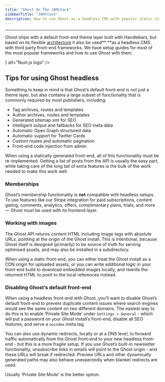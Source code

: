 ```yaml
---
title: "Ghost On The JAMstack"
sidebarTitle: "JAMstack"
description: How to use Ghost as a headless CMS with popular static site generators
---
```


***

Ghost ships with a default front-end theme layer built with Handlebars, but based on its flexible [architecture](/architecture/) it also be used** **as a headless CMS with third party front-end frameworks. We have setup guides for most of the most popular frameworks and how to use Ghost with them.

<CardGroup cols={3}>
  <Card
    title="Next.js"
    href="/jamstack/next/"
    icon="/images/9994e9a8-nextjs-logo.svg"
    alt="Next.js logo"
  />
  <Card
    title="Gatsby"
    href="/jamstack/gatsby/"
    icon="/images/cf116fbd-gatsby-logo.svg"
    alt="Gatsby logo"
  />
  <Card
    title="Hexo"
    href="/jamstack/hexo/"
    icon="/images/475cf82c-hexo-logo.svg"
    alt="Hexo logo"
  />
  <Card
    title="Nuxt.js"
    href="/jamstack/nuxt/"
    icon={<NuxtLogo />}
    alt="Nuxt.js logo"
  />
  <Card
    title="VuePress"
    href="/jamstack/vuepress/"
    icon="/images/vuepress-logo.png"
    alt="VuePress logo"
  />
  <Card
    title="Gridsome"
    href="/jamstack/gridsome/"
    icon="/images/fff9bebe-gridsome-logo.svg"
    alt="Gridsome logo"
  />
  <Card
    title="Eleventy"
    href="/jamstack/eleventy/"
    icon="/images/0d290655-eleventy-logo.svg"
    alt="Eleventy logo"
  />
  <Card
    title="Custom Frontend"
    href="/jamstack/custom/"
    icon="/images/2abd65c9-custom.svg"
    alt="The word 'custom' in brackets"
  />
</CardGroup>

## Tips for using Ghost headless

Something to keep in mind is that Ghost’s default front-end is not just a theme layer, but also contains a large subset of functionality that is commonly required by most publishers, including:

* Tag archives, routes and templates
* Author archives, routes and templates
* Generated sitemap.xml for SEO
* Intelligent output and fallbacks for SEO meta data
* Automatic Open Graph structured data
* Automatic support for Twitter Cards
* Custom routes and automatic pagination
* Front-end code injection from admin

When using a statically generated front-end, all of this functionality must be re-implemented. Getting a list of posts from the API is usually the easy part, while taking care of the long tail of extra features is the bulk of the work needed to make this work well.

### Memberships

Ghost’s membership functionality is **not** compatible with headless setups. To use features like our Stripe integration for paid subscriptions, content gating, comments, analytics, offers, complimentary plans, trials, and more — Ghost must be used with its frontend layer.

### Working with images

The Ghost API returns content HTML including image tags with absolute URLs, pointing at the origin of the Ghost install. This is intentional, because Ghost itself is designed (primarily) to be source of truth for serving optimised assets, and may also be installed in a subdirectory.

When using a static front-end, you can either treat the Ghost install as a CDN origin for uploaded assets, or you can write additional logic in your front-end build to download embedded images locally, and rewrite the returned HTML to point to the local references instead.

### Disabling Ghost’s default front-end

When using a headless front-end with Ghost, you’ll want to disable Ghost’s default front-end to prevent duplicate content issues where search engines would see the same content on two different domains. The easiest way to do this is to enable ‘Private Site Mode’ under `Settings > General` - which will put a password on your Ghost install’s front-end, disable all SEO features, and serve a `noindex` meta tag.

You can also use dynamic redirects, locally or at a DNS level, to forward traffic automatically from the Ghost front-end to your new headless front-end - but this is a more fragile setup. If you use Ghost’s built-in newsletter functionality, unsubscribe links in emails will point to the Ghost origin - and these URLs will break if redirected. Preview URLs and other dynamically generated paths may also behave unexpectedly when blanket redirects are used.

Usually ‘Private Site Mode’ is the better option.